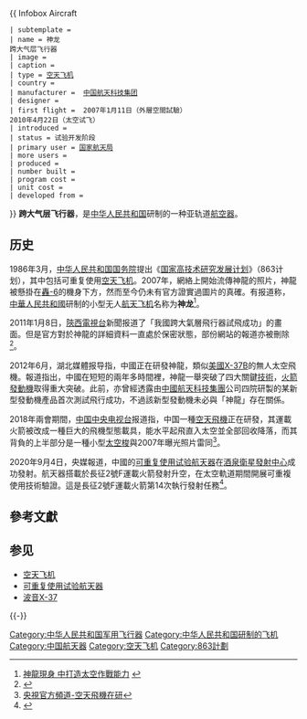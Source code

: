 {{ Infobox Aircraft
 | subtemplate = 
 | name = 神龙<br>跨大气层飞行器
 | image = 
 | caption = 
 | type = [[空天飞机|空天飞机]]
 | country = {{CHN}}
 | manufacturer = {{flagicon|CHN}} [[中国航天科技集团|中国航天科技集团]]
 | designer = 
 | first flight =  2007年1月11日（外層空間試驗）<br/>2010年4月22日（太空试飞）
 | introduced = 
 | status = 试验开发阶段
 | primary user = [[国家航天局|国家航天局]]
 | more users =
 | produced =
 | number built = 
 | program cost =
 | unit cost = 
 | developed from = 
}}
'''跨大气层飞行器'''，是[[中华人民共和国|中华人民共和国]]研制的一种亚轨道[[航空器|航空器]]。

== 历史 ==
1986年3月，[[中华人民共和国国务院|中华人民共和国国务院]]提出《[[863計畫|国家高技术研究发展计划]]》（863计划），其中包括可重复使用[[空天飞机|空天飞机]]。2007年，網絡上開始流傳神龍的照片，神龍被懸掛在[[轟-6|轟-6]]的機身下方，然而至今仍未有官方證實過圖片的真確。有报道称，[[中華人民共和國|中華人民共和國]]研制的小型无人[[航天飞机|航天飞机]]名称为'''神龙'''<ref>[http://www.tianshui.com.cn/news/junshi/200801041743199796_2.htm 神龍現身 中打造太空作戰能力] {{Wayback|url=http://www.tianshui.com.cn/news/junshi/200801041743199796_2.htm |date=20121116000721 }}</ref>。

2011年1月8日，[[陝西電視台|陝西電視台]]新聞报道了「我國跨大氣層飛行器試飛成功」的畫面。但是官方對於神龍的詳細資料一直處於保密狀態，部份網站的報道亦被刪除<ref name="sohu">{{Cite web |url=http://mil.news.sohu.com/20080111/n254590647.shtml |title=中国国产太空战机首曝光 |accessdate=2020-09-05 |archive-date=2012-12-14 |archive-url=https://web.archive.org/web/20121214200521/http://mil.sohu.com/20080111/n254590647.shtml |dead-url=no }}</ref>。

2012年6月，湖北媒體报导指，中國正在研發神龍，類似[[美國|美國]][[X-37B|X-37B]]的無人太空飛機。報道指出，中國在短短的兩年多時間裡，神龍一舉突破了四大關鍵[[技術|技術]]，[[火箭發動機|火箭發動機]]取得重大突破。此前，亦曾經透露由[[中國航天科技集團|中國航天科技集團]]公司四院研製的某新型發動機產品首次測試飛行成功，不過該新型發動機未必與「神龍」存在關係。

2018年兩會期間，[[中国中央电视台|中国中央电视台]]报道指，中国一種[[空天飛機|空天飛機]]正在研發，其運載火箭被改成一種巨大的飛機型態載具，能水平起飛直入太空並全部回收降落，而其背負的上半部分是一種小型[[太空梭|太空梭]]與2007年曝光照片雷同<ref>[https://www.youtube.com/watch?v=f8g5-1GwBHk 央視官方頻道-空天飛機在研]</ref>。

2020年9月4日，央媒報道，中國的[[可重复使用试验航天器|可重复使用试验航天器]]在[[酒泉衛星發射中心|酒泉衛星發射中心]]成功發射。航天器搭載於長征2號F運載火箭發射升空，在太空軌道期間開展可重複使用技術驗證。這是長征2號F運載火箭第14次執行發射任務<ref>{{cite news |title=中國版穿梭機來也 「可重複使用航天器」返回成功 |url=https://china.hket.com/article/2745407/%E4%B8%AD%E5%9C%8B%E7%89%88%E7%A9%BF%E6%A2%AD%E6%A9%9F%E4%BE%86%E4%B9%9F%20%E3%80%8C%E5%8F%AF%E9%87%8D%E8%A4%87%E4%BD%BF%E7%94%A8%E8%88%AA%E5%A4%A9%E5%99%A8%E3%80%8D%E8%BF%94%E5%9B%9E%E6%88%90%E5%8A%9F |accessdate=2020-09-07 |work=經濟日報 |date=2020-09-07}}</ref>。

== 參考文獻 ==
{{Reflist|2}}

== 参见 ==
* [[空天飞机|空天飞机]]
* [[可重复使用试验航天器|可重复使用试验航天器]]
* [[波音X-37|波音X-37]]

{{-}}
{{RLVs}}
{{中国人民解放军军用飞机}}

[[Category:中华人民共和国军用飞行器|Category:中华人民共和国军用飞行器]]
[[Category:中华人民共和国研制的飞机|Category:中华人民共和国研制的飞机]]
[[Category:中国航天器|Category:中国航天器]]
[[Category:空天飞机|Category:空天飞机]]
[[Category:863計劃|Category:863計劃]]